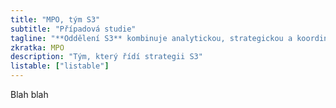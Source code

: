 ```yaml
---
title: "MPO, tým S3"
subtitle: "Případová studie"
tagline: "**Oddělení S3** kombinuje analytickou, strategickou a koordinační práci v oblasti inovační politiky"
zkratka: MPO
description: "Tým, který řídí strategii S3"
listable: ["listable"]
---
```


Blah blah
